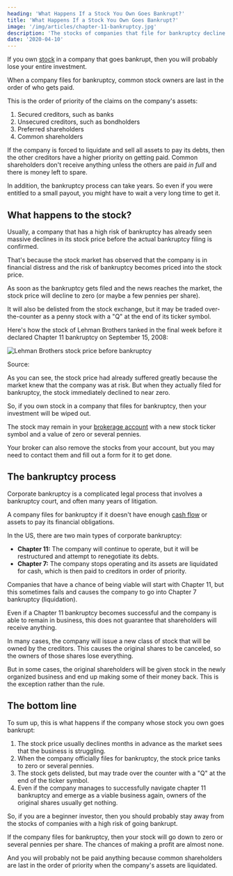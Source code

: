 ```yaml
---
heading: 'What Happens If a Stock You Own Goes Bankrupt?'
title: 'What Happens If a Stock You Own Goes Bankrupt?'
image: '/img/articles/chapter-11-bankruptcy.jpg'
description: 'The stocks of companies that file for bankruptcy decline to zero or several pennies per share. Shareholders usually lose 100% of their investment.'
date: '2020-04-10'
---
```


If you own [stock](/stocks/) in a company that goes bankrupt, then you will probably lose your entire investment.

When a company files for bankruptcy, common stock owners are last in the order of who gets paid.

This is the order of priority of the claims on the company's assets:

1. Secured creditors, such as banks
2. Unsecured creditors, such as bondholders
3. Preferred shareholders
4. Common shareholders

If the company is forced to liquidate and sell all assets to pay its debts, then the other creditors have a higher priority on getting paid. Common shareholders don't receive anything unless the others are paid _in full_ and there is money left to spare.

In addition, the bankruptcy process can take years. So even if you were entitled to a small payout, you might have to wait a very long time to get it.

## What happens to the stock?

Usually, a company that has a high risk of bankruptcy has already seen massive declines in its stock price before the actual bankruptcy filing is confirmed.

That's because the stock market has observed that the company is in financial distress and the risk of bankruptcy becomes priced into the stock price.

As soon as the bankruptcy gets filed and the news reaches the market, the stock price will decline to zero (or maybe a few pennies per share).

It will also be delisted from the stock exchange, but it may be traded over-the-counter as a penny stock with a "Q" at the end of its ticker symbol.

Here's how the stock of Lehman Brothers tanked in the final week before it declared Chapter 11 bankruptcy on September 15, 2008:

<img
	src="/img/articles/lehman-brothers-stock-price-before-bankruptcy.png"
	alt="Lehman Brothers stock price before bankruptcy"
	width={1000}
	height={641}
	loading="lazy"
	className="add-border"
/>

Source: <External url="https://www.marketwatch.com/story/in-lehmans-last-days-merrill-lynch-may-have-allowed-illegal-bets-against-firm-2015-06-02" text="MarketWatch.com" />

As you can see, the stock price had already suffered greatly because the market knew that the company was at risk. But when they actually filed for bankruptcy, the stock immediately declined to near zero.

So, if you own stock in a company that files for bankruptcy, then your investment will be wiped out.

The stock may remain in your [brokerage account](/how-to-buy-stocks-online/) with a new stock ticker symbol and a value of zero or several pennies.

Your broker can also remove the stocks from your account, but you may need to contact them and fill out a form for it to get done.

## The bankruptcy process

Corporate bankruptcy is a complicated legal process that involves a bankruptcy court, and often many years of litigation.

A company files for bankruptcy if it doesn't have enough [cash flow](/term/cash-flow-statement/) or assets to pay its financial obligations.

In the US, there are two main types of corporate bankruptcy:

-  **Chapter 11:** The company will continue to operate, but it will be restructured and attempt to renegotiate its debts.
-  **Chapter 7:** The company stops operating and its assets are liquidated for cash, which is then paid to creditors in order of priority.

Companies that have a chance of being viable will start with Chapter 11, but this sometimes fails and causes the company to go into Chapter 7 bankruptcy (liquidation).

Even if a Chapter 11 bankruptcy becomes successful and the company is able to remain in business, this does not guarantee that shareholders will receive anything.

In many cases, the company will issue a new class of stock that will be owned by the creditors. This causes the original shares to be canceled, so the owners of those shares lose everything.

But in some cases, the original shareholders will be given stock in the newly organized business and end up making some of their money back. This is the exception rather than the rule.

## The bottom line

To sum up, this is what happens if the company whose stock you own goes bankrupt:

1. The stock price usually declines months in advance as the market sees that the business is struggling.
2. When the company officially files for bankruptcy, the stock price tanks to zero or several pennies.
3. The stock gets delisted, but may trade over the counter with a "Q" at the end of the ticker symbol.
4. Even if the company manages to successfully navigate chapter 11 bankruptcy and emerge as a viable business again, owners of the original shares usually get nothing.

So, if you are a beginner investor, then you should probably stay away from the stocks of companies with a high risk of going bankrupt.

If the company files for bankruptcy, then your stock will go down to zero or several pennies per share. The chances of making a profit are almost none.

And you will probably not be paid anything because common shareholders are last in the order of priority when the company's assets are liquidated.
